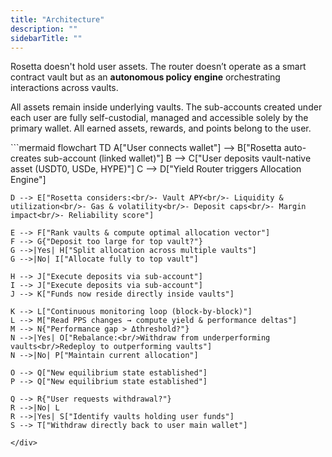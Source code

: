 ```yaml
---
title: "Architecture"
description: ""
sidebarTitle: ""
---
```


Rosetta doesn't hold user assets. The router doesn’t operate as a smart contract vault but as an **autonomous policy engine** orchestrating interactions across vaults.

All assets remain inside underlying vaults. The sub-accounts created under each user are fully self-custodial, managed and accessible solely by the primary wallet. All earned assets, rewards, and points belong to the user.

<div style={{ transform: "scale(1)", transformOrigin: "center", height: "100%" }}>
```mermaid
flowchart TD
    A["User connects wallet"] --> B["Rosetta auto-creates sub-account (linked wallet)"]
    B --> C["User deposits vault-native asset (USDT0, USDe, HYPE)"]
    C --> D["Yield Router triggers Allocation Engine"]
    
    D --> E["Rosetta considers:<br/>- Vault APY<br/>- Liquidity & utilization<br/>- Gas & volatility<br/>- Deposit caps<br/>- Margin impact<br/>- Reliability score"]
    
    E --> F["Rank vaults & compute optimal allocation vector"]
    F --> G{"Deposit too large for top vault?"}
    G -->|Yes| H["Split allocation across multiple vaults"]
    G -->|No| I["Allocate fully to top vault"]
    
    H --> J["Execute deposits via sub-account"]
    I --> J["Execute deposits via sub-account"]
    J --> K["Funds now reside directly inside vaults"]

    K --> L["Continuous monitoring loop (block-by-block)"]
    L --> M["Read PPS changes → compute yield & performance deltas"]
    M --> N{"Performance gap > Δthreshold?"}
    N -->|Yes| O["Rebalance:<br/>Withdraw from underperforming vaults<br/>Redeploy to outperforming vaults"]
    N -->|No| P["Maintain current allocation"]

    O --> Q["New equilibrium state established"]
    P --> Q["New equilibrium state established"]

    Q --> R{"User requests withdrawal?"}
    R -->|No| L
    R -->|Yes| S["Identify vaults holding user funds"]
    S --> T["Withdraw directly back to user main wallet"]
   ```
   </div>
   